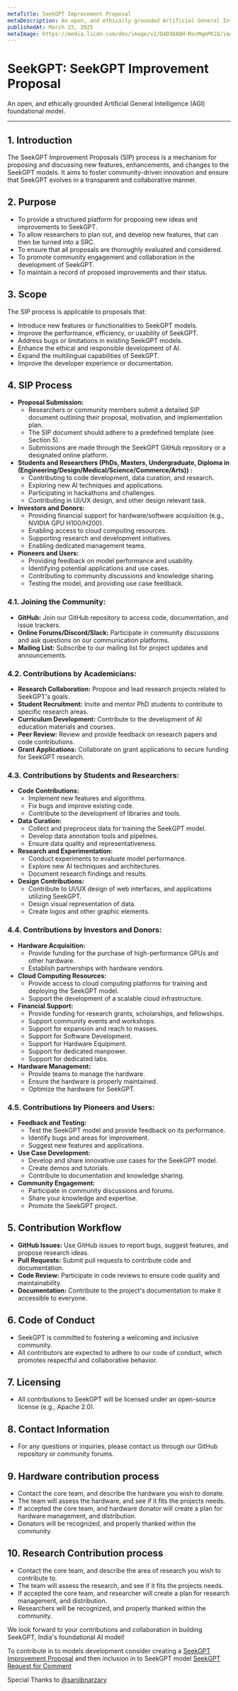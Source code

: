 ```yaml
---
metaTitle: SeekGPT Improvement Proposal
metaDescription: An open, and ethically grounded Artificial General Intelligence (AGI) foundational model.
publishedAt: March 23, 2025
metaImage: https://media.licdn.com/dms/image/v2/D4D3DAQH-RocMqmPK1Q/image-scale_191_1128/image-scale_191_1128/0/1738834448767/seekgpt_cover?e=2147483647&v=beta&t=7Z19UJxhJRKeW7NhOZraYMzqVo0WnOCOUjSjMNpSGK8
---
```


# SeekGPT: SeekGPT Improvement Proposal

<Description>
	An open, and ethically grounded Artificial General Intelligence (AGI) foundational model.
</Description>


---

## 1. Introduction

The SeekGPT Improvement Proposals (SIP) process is a mechanism for proposing and discussing new features, enhancements, and changes to the SeekGPT models. It aims to foster community-driven innovation and ensure that SeekGPT evolves in a transparent and collaborative manner.

## 2. Purpose


* To provide a structured platform for proposing new ideas and improvements to SeekGPT.
* To allow researchers to plan out, and develop new features, that can then be turned into a SRC.
* To ensure that all proposals are thoroughly evaluated and considered.
* To promote community engagement and collaboration in the development of SeekGPT.
* To maintain a record of proposed improvements and their status.

## 3. Scope

The SIP process is applicable to proposals that:



* Introduce new features or functionalities to SeekGPT models.
* Improve the performance, efficiency, or usability of SeekGPT.
* Address bugs or limitations in existing SeekGPT models.
* Enhance the ethical and responsible development of AI.
* Expand the multilingual capabilities of SeekGPT.
* Improve the developer experience or documentation.

## 4. SIP Process

* **Proposal Submission:**
    * Researchers or community members submit a detailed SIP document outlining their proposal, motivation, and implementation plan.
    * The SIP document should adhere to a predefined template (see Section 5).
    * Submissions are made through the SeekGPT GitHub repository or a designated online platform.
* **Students and Researchers (PhDs, Masters, Undergraduate, Diploma in (Engineering/Design/Medical/Science/Commerce/Arts)) :**
    * Contributing to code development, data curation, and research.
    * Exploring new AI techniques and applications.
    * Participating in hackathons and challenges.
    * Contributing in UI/UX design, and other design relevant task.
* **Investors and Donors:**
    * Providing financial support for hardware/software acquisition (e.g., NVIDIA GPU H100/H200).
    * Enabling access to cloud computing resources.
    * Supporting research and development initiatives.
    * Enabling dedicated management teams.
* **Pioneers and Users:**
    * Providing feedback on model performance and usability.
    * Identifying potential applications and use cases.
    * Contributing to community discussions and knowledge sharing.
    * Testing the model, and providing use case feedback.



### 4.1. Joining the Community:

* **GitHub:** Join our GitHub repository to access code, documentation, and issue trackers.
* **Online Forums/Discord/Slack:** Participate in community discussions and ask questions on our communication platforms.
* **Mailing List:** Subscribe to our mailing list for project updates and announcements.

### 4.2. Contributions by Academicians:

* **Research Collaboration:** Propose and lead research projects related to SeekGPT's goals.
* **Student Recruitment:** Invite and mentor PhD students to contribute to specific research areas.
* **Curriculum Development:** Contribute to the development of AI education materials and courses.
* **Peer Review:** Review and provide feedback on research papers and code contributions.
* **Grant Applications:** Collaborate on grant applications to secure funding for SeekGPT research.

### 4.3. Contributions by Students and Researchers:

* **Code Contributions:**
    * Implement new features and algorithms.
    * Fix bugs and improve existing code.
    * Contribute to the development of libraries and tools.
* **Data Curation:**
    * Collect and preprocess data for training the SeekGPT model.
    * Develop data annotation tools and pipelines.
    * Ensure data quality and representativeness.
* **Research and Experimentation:**
    * Conduct experiments to evaluate model performance.
    * Explore new AI techniques and architectures.
    * Document research findings and results.
* **Design Contributions:**
    * Contribute to UI/UX design of web interfaces, and applications utilizing SeekGPT.
    * Design visual representation of data.
    * Create logos and other graphic elements.

### 4.4. Contributions by Investors and Donors:

* **Hardware Acquisition:**
    * Provide funding for the purchase of high-performance GPUs and other hardware.
    * Establish partnerships with hardware vendors.
* **Cloud Computing Resources:**
    * Provide access to cloud computing platforms for training and deploying the SeekGPT model.
    * Support the development of a scalable cloud infrastructure.
* **Financial Support:**
    * Provide funding for research grants, scholarships, and fellowships.
    * Support community events and workshops.
    * Support for expansion and reach to masses.
    * Support for Software Development.
    * Support for Hardware Equipment.
    * Support for dedicated manpower.
    * Support for dedicated labs.
* **Hardware Management:**
    * Provide teams to manage the hardware.
    * Ensure the hardware is properly maintained.
    * Optimize the hardware for SeekGPT.

### 4.5. Contributions by Pioneers and Users:

* **Feedback and Testing:**
    * Test the SeekGPT model and provide feedback on its performance.
    * Identify bugs and areas for improvement.
    * Suggest new features and applications.
* **Use Case Development:**
    * Develop and share innovative use cases for the SeekGPT model.
    * Create demos and tutorials.
    * Contribute to documentation and knowledge sharing.
* **Community Engagement:**
    * Participate in community discussions and forums.
    * Share your knowledge and expertise.
    * Promote the SeekGPT project.

## 5. Contribution Workflow

* **GitHub Issues:** Use GitHub issues to report bugs, suggest features, and propose research ideas.
* **Pull Requests:** Submit pull requests to contribute code and documentation.
* **Code Review:** Participate in code reviews to ensure code quality and maintainability.
* **Documentation:** Contribute to the project's documentation to make it accessible to everyone.

## 6. Code of Conduct

* SeekGPT is committed to fostering a welcoming and inclusive community.
* All contributors are expected to adhere to our code of conduct, which promotes respectful and collaborative behavior.

## 7. Licensing

* All contributions to SeekGPT will be licensed under an open-source license (e.g., Apache 2.0).

## 8. Contact Information

* For any questions or inquiries, please contact us through our GitHub repository or community forums.

## 9. Hardware contribution process

* Contact the core team, and describe the hardware you wish to donate.
* The team will assess the hardware, and see if it fits the projects needs.
* If accepted the core team, and hardware donator will create a plan for hardware management, and distribution.
* Donators will be recognized, and properly thanked within the community.

## 10. Research Contribution process

* Contact the core team, and describe the area of research you wish to contribute to.
* The team will assess the research, and see if it fits the projects needs.
* If accepted the core team, and researcher will create a plan for research management, and distribution.
* Researchers will be recognized, and properly thanked within the community.

We look forward to your contributions and collaboration in building SeekGPT, India's foundational AI model!

To contribute in to models development consider creating a [SeekGPT Improvement Proposal](sip.md) and then inclusion in to SeekGPT model [SeekGPT Request for Comment](src.md)

Special Thanks to [@sanjibnarzary](https://github.com/sanjibnarzary)